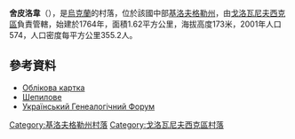 {{coord|48|22|13|N|30|31|9|E|scale:100000_region:UA|display=title}}

'''舍皮洛韋'''（{{lang-uk|Шепилове}}），是[[烏克蘭|烏克蘭]]的村落，位於該國中部[[基洛夫格勒州|基洛夫格勒州]]，由[[戈洛瓦尼夫西克區|戈洛瓦尼夫西克區]]負責管轄，始建於1764年，面積1.62平方公里，海拔高度173米，2001年人口574，人口密度每平方公里355.2人。

==參考資料==
*[http://gska2.rada.gov.ua/pls/z7502/A005?rdat1=11.11.2008&rf7571=16602 Облікова картка]{{dead link|date=2018年4月 |bot=InternetArchiveBot |fix-attempted=yes }}
* [https://web.archive.org/web/20170824222115/http://www.yatran.com.ua/articles/116.html Шепилове]
* [http://ukrgenealogy.com.ua/viewtopic.php?f=79&t=1183 Український Генеалогічний Форум]

{{DEFAULTSORT:Шепилове}}
[[Category:基洛夫格勒州村落|Category:基洛夫格勒州村落]]
[[Category:戈洛瓦尼夫西克區村落|Category:戈洛瓦尼夫西克區村落]]


{{Kirovohrad-geo-stub}}